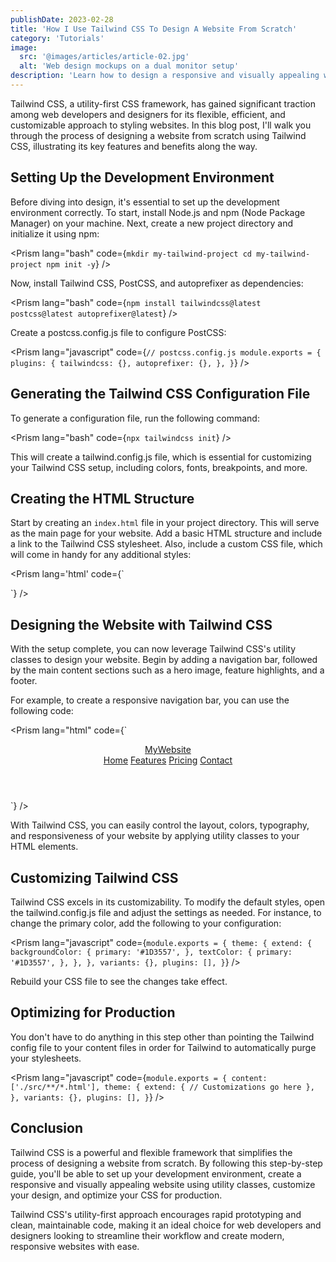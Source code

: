 ```yaml
---
publishDate: 2023-02-28
title: 'How I Use Tailwind CSS To Design A Website From Scratch'
category: 'Tutorials'
image:
  src: '@images/articles/article-02.jpg'
  alt: 'Web design mockups on a dual monitor setup'
description: 'Learn how to design a responsive and visually appealing website from scratch using Tailwind CSS, a utility-first CSS framework that simplifies and streamlines the web development process.'
---
```



Tailwind CSS, a utility-first CSS framework, has gained significant traction among web developers and designers for its flexible, efficient, and customizable approach to styling websites. In this blog post, I'll walk you through the process of designing a website from scratch using Tailwind CSS, illustrating its key features and benefits along the way.

## Setting Up the Development Environment

Before diving into design, it's essential to set up the development environment correctly. To start, install Node.js and npm (Node Package Manager) on your machine. Next, create a new project directory and initialize it using npm:

<Prism
  lang="bash"
  code={`mkdir my-tailwind-project
cd my-tailwind-project
npm init -y`}
/>

Now, install Tailwind CSS, PostCSS, and autoprefixer as dependencies:

<Prism
  lang="bash"
  code={`npm install tailwindcss@latest postcss@latest autoprefixer@latest`}
/>

Create a postcss.config.js file to configure PostCSS:

<Prism
  lang="javascript"
  code={`// postcss.config.js
module.exports = {
  plugins: {
    tailwindcss: {},
    autoprefixer: {},
  },
}`}
/>

## Generating the Tailwind CSS Configuration File

To generate a configuration file, run the following command:

<Prism lang="bash" code={`npx tailwindcss init`} />

This will create a tailwind.config.js file, which is essential for customizing your Tailwind CSS setup, including colors, fonts, breakpoints, and more.

## Creating the HTML Structure

Start by creating an `index.html` file in your project directory. This will serve as the main page for your website. Add a basic HTML structure and include a link to the Tailwind CSS stylesheet. Also, include a custom CSS file, which will come in handy for any additional styles:

<Prism lang='html' code={`<!doctype html>
<html lang="en">
  <head>
    <meta charset="UTF-8" />
    <meta name="viewport" content="width=device-width, initial-scale=1.0" />
    <title>My Tailwind CSS Project</title>
    <link href="./src/tailwind.css" rel="stylesheet" />
    <link href="./src/custom.css" rel="stylesheet" />
  </head>
  <body>
    <!-- Your website content goes here -->
  </body>
</html>`} />

## Designing the Website with Tailwind CSS

With the setup complete, you can now leverage Tailwind CSS's utility classes to design your website. Begin by adding a navigation bar, followed by the main content sections such as a hero image, feature highlights, and a footer.

For example, to create a responsive navigation bar, you can use the following code:

<Prism
  lang="html"
  code={`<header class="bg-gray-800 px-6 py-4 text-white">
  <div class="container mx-auto flex items-center justify-between">
    <a href="#" class="text-2xl font-bold">MyWebsite</a>
    <nav class="hidden space-x-4 md:flex">
      <a href="#" class="hover:text-gray-300">Home</a>
      <a href="#" class="hover:text-gray-300">Features</a>
      <a href="#" class="hover:text-gray-300">Pricing</a>
      <a href="#" class="hover:text-gray-300">Contact</a>
    </nav>
  </div>
</header>`}
/>

With Tailwind CSS, you can easily control the layout, colors, typography, and responsiveness of your website by applying utility classes to your HTML elements.

## Customizing Tailwind CSS

Tailwind CSS excels in its customizability. To modify the default styles, open the tailwind.config.js file and adjust the settings as needed. For instance, to change the primary color, add the following to your configuration:

<Prism
  lang="javascript"
  code={`module.exports = {
  theme: {
    extend: {
      backgroundColor: {
        primary: '#1D3557',
      },
      textColor: {
        primary: '#1D3557',
      },
    },
  },
  variants: {},
  plugins: [],
}`}
/>

Rebuild your CSS file to see the changes take effect.

## Optimizing for Production

You don't have to do anything in this step other than pointing the Tailwind config file to your content files in order for Tailwind to automatically purge your stylesheets.

<Prism
  lang="javascript"
  code={`module.exports = {
  content: ['./src/**/*.html'],
  theme: {
    extend: {
      // Customizations go here
    },
  },
  variants: {},
  plugins: [],
}`}
/>

## Conclusion

Tailwind CSS is a powerful and flexible framework that simplifies the process of designing a website from scratch. By following this step-by-step guide, you'll be able to set up your development environment, create a responsive and visually appealing website using utility classes, customize your design, and optimize your CSS for production.

Tailwind CSS's utility-first approach encourages rapid prototyping and clean, maintainable code, making it an ideal choice for web developers and designers looking to streamline their workflow and create modern, responsive websites with ease.
